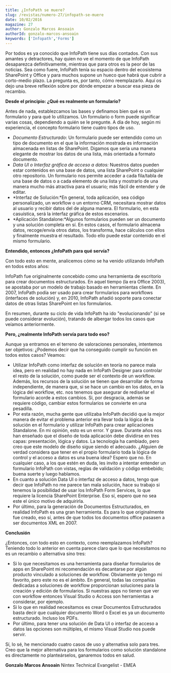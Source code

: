 ```yaml
---
title: ¿InfoPath se muere?
slug: /revistas/numero-27/infopath-se-muere
date: 10/02/2016
magazine: 27
author: Gonzalo Marcos Ansoain
authorId: gonzalo-marcos-ansoain
keywords: ['Infopath','Forms']
---
```






​Por todos es ya conocido que InfoPath tiene sus días contados. Con sus amantes y detractores, hay quien no ve el momento de que InfoPath desaparezca definitivamente, mientras que para otros es la peor de las noticias. Sea como fuere, InfoPath tenía su espacio dentro del ecosistema SharePoint y Office y para muchos supone un hueco que habrá que cubrir a corto-medio plazo. La pregunta es, por tanto, cómo reemplazarlo. Aquí os dejo una breve reflexión sobre por dónde empezar a buscar esa pieza de recambio.

**Desde el principio: ¿Qué es realmente un formulario?**

Antes de nada, establezcamos las bases y definamos bien qué es un formulario y para qué lo utilizamos. Un formulario o form puede significar varias cosas, dependiendo a quién se le pregunte. A día de hoy, según mi experiencia, el concepto formulario tiene cuatro tipos de uso.

- *Documento Estructurado*: Un formulario puede ser entendido como un tipo de documento en el que la información mostrada es información almacenada en listas de SharePoint. Digamos que sería una manera elegante de mostrar los datos de una lista, más orientada a formato documento.
- *Data UI o Interfaz gráfica de acceso a datos:* Nuestros datos pueden estar contenidos en una base de datos, una lista SharePoint o cualquier otro repositorio. Un formulario nos permite acceder a cada fila/tabla de una base de datos o a cada elemento de una lista y mostrarlo de una manera mucho más atractiva para el usuario; más fácil de entender y de editar.
- *Interfaz de Solución:*En general, toda aplicación, sea código personalizado, un workflow o un entorno CRM, necesitara mostrar datos al usuario y recibir datos del de alguna manera. El formulario, en esta casuística, será la interfaz gráfica de estos escenarios.
- *Aplicación Standalone:*Algunos formularios pueden ser un documento y una solución completa en sí. En estos casos, el formulario almacena datos, recoge/envía otros datos, los transforma, hace cálculos con ellos y finalmente muestra el resultado. Todo ello puede estar contenido en el mismo formulario.


**Entendido, entonces ¿InfoPath para qué servía?**

Con todo esto en mente, analicemos cómo se ha venido utilizando InfoPath en todos estos años:

InfoPath fue originalmente concebido como una herramienta de escritorio para crear documentos estructurados. En aquel tiempo (la era Office 2003), se apostaba por un modelo de trabajo basado en herramientas cliente. En 2007, InfoPath podía ser usado para crear formularios para workflows (interfaces de solución) y, en 2010, InfoPath añadió soporte para conectar datos de otras listas SharePoint en los formularios.

En resumen, durante su ciclo de vida InfoPath ha ido "evolucionando" (si se puede considerar evolución), tratando de albergar todos los casos que veíamos anteriormente.

**Pero, ¿realmente InfoPath servía para todo eso?**

Aunque ya entramos en el terreno de valoraciones personales, intentemos ser objetivos: ¿Podemos decir que ha conseguido cumplir su función en todos estos casos? Veamos:

- Utilizar InfoPath como interfaz de solución en teoría no parece mala idea, pero en realidad no hay nada en InfoPath Designer para controlar el resto de la solución, como puede ser el contexto de un workflow. Además, los recursos de la solución se tienen que desarrollar de forma independiente, de manera que, si se hace un cambio en los datos, en la lógica del workflow, etc. nos tenemos que asegurar de rediseñar el formulario acorde a estos cambios. Si, por desgracia, además se requiere código, cambiar estos formularios se convierte en una pesadilla.
- Por esta razón, mucha gente que utilizaba InfoPath decidió que la mejor manera de evitar el problema anterior era llevar toda la lógica de la solución en el formulario y utilizar InfoPath para crear aplicaciones Standalone. En mi opinión, esto es un error. Y grave. Durante años nos han enseñado que el diseño de toda aplicación debe dividirse en tres capas: presentación, lógica y datos. La tecnología ha cambiado, pero creo que este modelo de diseño sigue siendo el adecuado. ¿Alguien de verdad considera que tener en el propio formulario toda la lógica de control y el acceso a datos es una buena idea? Espero que no. En cualquier caso, a los que estén en duda, les invito a intentar entender un formulario InfoPath con vistas, reglas de validación y código embebido; buena suerte y luego hablamos.
- En cuanto a solución Data UI o interfaz de acceso a datos, tengo que decir que InfoPath no me parece tan mala solución, hace su trabajo si tenemos la posibilidad de usar los InfoPath Form Services, lo que requiere la licencia SharePoint Enterprise. Eso sí, espero que no sea este el único motivo de adquirirla.
- Por último, para la generación de Documentos Estructurados, en realidad InfoPath es una gran herramienta. Es para lo que originalmente fue creado, eso sí, antes de que todos los documentos office pasasen a ser documentos XML en 2007.


**Conclusión**

¿Entonces, con todo esto en contexto, como reemplazamos InfoPath? Teniendo todo lo anterior en cuenta parece claro que lo que necesitamos no es un recambio o alternativa sino tres:

- Si lo que necesitamos es una herramienta para diseñar formularios de apps en SharePoint mi recomendación es decantarse por algún producto vinculado a soluciones de workflow. Obviamente yo tengo mi favorito, pero este no es el ámbito. En general, todas las compañías dedicadas a soluciones de workflow proporcionan soluciones para la creación y edición de formularios. Si nuestras apps no tienen que ver con workflow entonces Visual Studio o Access son herramientas a considerar, por ejemplo.
- Si lo que en realidad necesitamos es crear Documentos Estructurados basta decir que cualquier documento Word o Excel es ya un documento estructurado. Incluso los PDFs.
- Por último, para tener una solución de Data UI o interfaz de acceso a datos las opciones son múltiples, el mismo Visual Studio nos puede servir.


Sí, lo sé, he mencionado cuatro casos de uso y alternativa solo para tres. Creo que la mejor alternativa para los formularios como solución standalone es directamente no planteárselos, ganaremos todos en salud.



**Gonzalo Marcos Ansoain**
Nintex Technical Evangelist - EMEA

 
 

